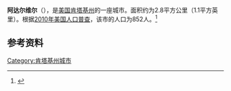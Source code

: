 {{Infobox City 
|chinese_name = 阿达尔维尔
|official_name = Adairville
|image_flag = 
|image_seal = 
|image_skyline = 
|image_map = KYMap-doton-Adairville.PNG
|map_caption =
|subdivision_type = [[國家|國家]]
|subdivision_name = {{USA}}
|leader_title = 
|leader_name = 
|subdivision_type1 = [[美國行政區劃|州]]
|subdivision_name1 = [[肯塔基州|肯塔基州]]
|subdivision_type2 = [[肯塔基州行政区划|县]]
|subdivision_name2 = Logan
|found_date = 
|area_total = 2.8
|area_land = 
|area_water = 
|population_as_of = 2010
|population_total = 852
|population_density = 
|timezone = 
|utc_offset = 
|timezone_DST = 
|utc_offset_DST = 
}}

'''阿达尔维尔'''（{{lang-en|'''Adairville'''}}），是[[美国|美国]][[肯塔基州|肯塔基州]]的一座城市。面积约为2.8平方公里（1.1平方英里）。根据[[2010年美国人口普查|2010年美国人口普查]]，该市的人口为852人。<ref name=census>{{cite web |url = http://www.census.gov/prod/www/abs/decennial/ |title = Census of Population and Housing |publisher = U.S. Census Bureau |accessdate = November 18, 2011 |archive-url = https://web.archive.org/web/20060208103743/http://www.census.gov/prod/www/abs/decennial/ |archive-date = 2006-02-08 |dead-url = yes }}</ref>

== 参考资料 ==
{{reflist}}

[[Category:肯塔基州城市|Category:肯塔基州城市]]


{{Kentucky-stub}}